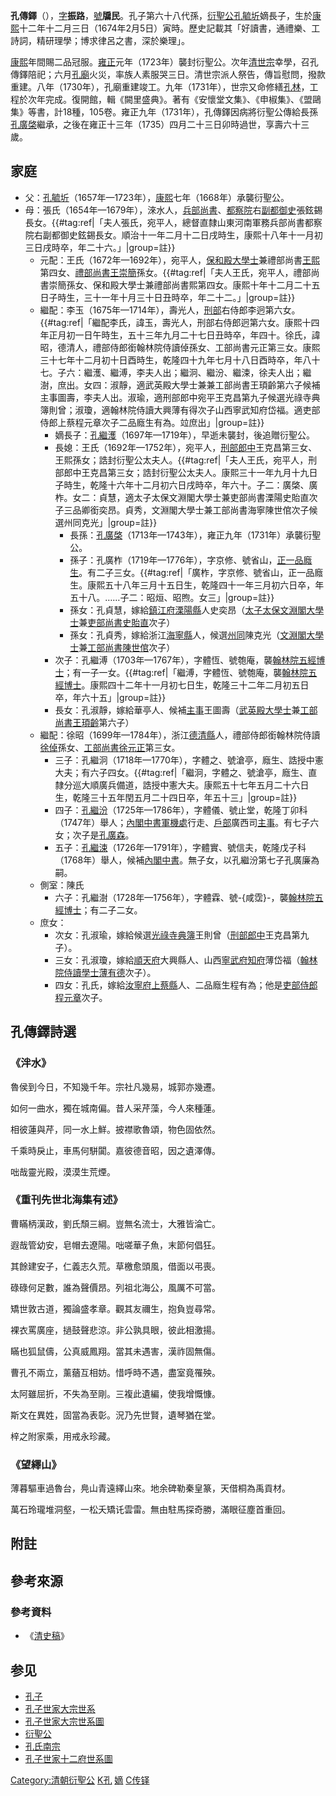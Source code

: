 {{Infobox_officeholder
| name = 孔傳鐸
| image name =
| width =
| now =孔子第68世嫡長孫
| period =
| Sex = 男
| date of birth =[[康熙|康熙]]十二年十二月三日寅時<br>{{birth date|1674|2|5}}
| date of death =[[雍正|雍正]]十三年四月二十三日卯時<br>{{death date and age|1735|5|15|1674|2|5}}
| different name = 振路（字）<br>牖民（號）
| Native place =[[山東省|山東省]][[兖州府|兖州府]][[曲阜縣|曲阜縣]]<br>（[[山東省|山東省]][[曲阜市|曲阜市]]）
| place of death =
| place of birth =
| spouse = 
| educate = 
| past = 
* 衍聖公 <span style="color: blue;">(1723年-1731年)</span>
| relatives = 
[[孔子|孔子]] (遠祖)<br>
[[孔衍植|孔衍植]] (曾祖父)<br>
[[孔興燮|孔興燮]] (祖父)<br>
[[孔毓圻|孔毓圻]] (父)<br>
[[孔繼濩|孔繼濩]] (子)<br>
[[孔廣棨|孔廣棨]] (孫)
}}

'''孔傳鐸'''（{{bd|1674年|2月5日|1735年|5月15日|catIdx=K孔}}），[[表字|字]]'''振路'''，[[號|號]]'''牖民'''。孔子第六十八代孫，[[衍聖公|衍聖公]][[孔毓圻|孔毓圻]]嫡長子，生於[[康熙|康熙]]十二年十二月三日（1674年2月5日）寅時{{r|jp|page1=11-12}}。歷史記載其「好讀書，通禮樂、工詩詞，精研理學；博求律呂之書，深於樂理」。

[[康熙|康熙]]年間賜二品冠服。[[雍正|雍正]]元年（1723年）襲封衍聖公。次年[[清世宗|清世宗]]幸學，召孔傳鐸陪祀；六月[[孔廟|孔廟]]火災，率族人素服哭三日。清世宗派人祭告，傳旨慰問，撥款重建。八年（1730年），孔廟重建竣工。九年（1731年），世宗又命修繕[[孔林|孔林]]，工程於次年完成。復開館，輯《闕里盛典》。著有《安懷堂文集》、《申椒集》、《盟鷗集》等書，計18種，105卷。雍正九年（1731年），孔傳鐸因病將衍聖公傳給長孫[[孔廣棨|孔廣棨]]繼承，之後在雍正十三年（1735）四月二十三日卯時過世，享壽六十三歲{{r|jp|page1=11-12}}。
　
==家庭==
*父：[[孔毓圻|孔毓圻]]（1657年—1723年），[[康熙|康熙]]七年（1668年）承襲衍聖公。
*母：張氏（1654年—1679年），淶水人，[[兵部尚書|兵部尚書]]、[[都察院|都察院]]右[[副都御史|副都御史]]張鉉錫長女。{{#tag:ref|「夫人張氏，宛平人，總督直隸山東河南軍務兵部尚書都察院右副都御史鉉錫長女。順治十一年二月十二日戌時生，康熙十八年十一月初三日戌時卒，年二十六。」|group=註}}
**元配：王氏（1672年—1692年），宛平人，[[保和殿|保和殿]][[大學士|大學士]]兼禮部尚書[[王熙_(順治進士)|王熙]]第四女、[[禮部尚書|禮部尚書]][[王崇簡|王崇簡]]孫女。{{#tag:ref|「夫人王氏，宛平人，禮部尚書崇簡孫女、保和殿大學士兼禮部尚書熙第四女。康熙十年十二月二十五日子時生，三十一年十月三十日丑時卒，年二十二。」|group=註}}
**繼配：李玉（1675年—1714年），壽光人，[[刑部|刑部]]右侍郎李迥第六女。{{#tag:ref|「繼配李氏，諱玉，壽光人，刑部右侍郎迥第六女。康熙十四年正月初一日午時生，五十三年九月二十七日丑時卒，年四十。徐氏，諱昭，德清人，禮部侍郎銜翰林院侍讀倬孫女、工部尚書元正第三女。康熙三十七年十二月初十日酉時生，乾隆四十九年七月十八日酉時卒，年八十七。子六：繼濩、繼溥，李夫人出；繼泂、繼汾、繼涑，徐夫人出；繼澍，庶出。女四：淑靜，適武英殿大學士兼兼工部尚書王頊齡第六子候補主事圖壽，李夫人出。淑瑜，適刑部郎中宛平王克昌第九子候選光祿寺典簿則曾；淑瓊，適翰林院侍讀大興薄有得次子山西寧武知府岱福。適吏部侍郎上蔡程元章次子二品廕生有為。竝庶出」|group=註}}{{r|jp|page1=12-13}}
***嫡長子：[[孔繼濩|孔繼濩]]（1697年—1719年），早逝未襲封，後追贈衍聖公。
***長媳：王氏（1692年—1752年），宛平人，[[刑部郎中|刑部郎中]]王克昌第三女、王熙孫女；誥封衍聖公太夫人。{{#tag:ref|「夫人王氏，宛平人，刑部郎中王克昌第三女；誥封衍聖公太夫人。康熙三十一年九月十九日子時生，乾隆十六年十二月初六日戌時卒，年六十。子二：廣棨、廣柞。女二：貞慧，適太子太保文淵閣大學士兼吏部尚書溧陽史貽直次子三品卿銜奕昂。貞秀，文淵閣大學士兼工部尚書海寧陳世倌次子候選州同克光」|group=註}}
****長孫：[[孔廣棨|孔廣棨]]（1713年—1743年），雍正九年（1731年）承襲衍聖公。
****孫子：孔廣柞（1719年—1776年），字京修、號省山，[[正一品|正一品]][[監生|廕生]]。有二子三女。{{#tag:ref|「廣柞，字京修、號省山，正一品廕生。康熙五十八年三月十五日生，乾隆四十一年三月初六日卒，年五十八。……子二：昭烜、昭煦。女三」|group=註}}{{r|jp|page1=世澤堂}}
****孫女：孔貞慧，嫁給[[鎮江府|鎮江府]][[溧陽縣|溧陽縣]]人史奕昂（[[太子太保|太子太保]][[文淵閣大學士|文淵閣大學士]]兼[[吏部尚書|吏部尚書]][[史貽直|史貽直]]次子）
****孫女：孔貞秀，嫁給浙江[[海寧縣|海寧縣]]人，候選[[州同|州同]]陳克光（[[文淵閣大學士|文淵閣大學士]]兼[[工部尚書|工部尚書]][[陳世倌|陳世倌]]次子）
***次子：孔繼溥（1703年—1767年），字體恆、號匏庵，襲[[翰林院|翰林院]][[五經博士|五經博士]]；有一子一女。{{#tag:ref|「繼溥，字體恆、號匏庵，襲[[翰林院|翰林院]][[五經博士|五經博士]]。康熙四十二年十一月初七日生，乾隆三十二年二月初五日卒，年六十五」|group=註}}{{r|jp|page1=繩啟堂}}
***長女：孔淑靜，嫁給華亭人、候補[[主事|主事]]王圖壽（[[武英殿大學士|武英殿大學士]]兼[[工部尚書|工部尚書]][[王頊齡|王頊齡]]第六子）
**繼配：徐昭（1699年—1784年），浙江[[德清縣|德清縣]]人，禮部侍郎銜翰林院侍讀[[徐倬|徐倬]]孫女、[[工部尚書|工部尚書]][[徐元正|徐元正]]第三女。
***三子：孔繼泂（1718年—1770年），字體之、號滄亭，廕生、誥授中憲大夫；有六子四女。{{#tag:ref|「繼泂，字體之、號滄亭，廕生、直隸分巡大順廣兵備道，誥授中憲大夫。康熙五十七年五月二十六日生，乾隆三十五年閏五月二十四日卒，年五十三」|group=註}}{{r|jp|page1=崇本堂}}
***四子：[[孔繼汾|孔繼汾]]（1725年—1786年），字體儀、號止堂，乾隆丁卯科（1747年）舉人；[[內閣中書|內閣中書]][[軍機處|軍機處]]行走、[[户部_(官署)|戶部]]廣西司[[主事|主事]]。有七子六女；次子是[[孔廣森|孔廣森]]。{{r|jp|page1=敦本堂}}
***五子：[[孔繼涑|孔繼涑]]（1726年—1791年），字體實、號信夫，乾隆戊子科（1768年）舉人，候補[[內閣中書|內閣中書]]。無子女，以孔繼汾第七子孔廣廉為嗣。{{r|jp|page1=於此堂}}
**側室：陳氏
***六子：孔繼澍（1728年—1756年），字體霖、號-{咸霑}-，襲[[翰林院|翰林院]][[五經博士|五經博士]]；有二子二女。{{r|jp|page1=克荷堂}}
**庶女：
***次女：孔淑瑜，嫁給候選[[光祿寺|光祿寺]][[典簿|典簿]]王則曾（[[刑部郎中|刑部郎中]]王克昌第九子）。
***三女：孔淑瓊，嫁給[[順天府|順天府]]大興縣人、山西[[寧武府|寧武府]][[知府|知府]]薄岱福（[[翰林院|翰林院]][[侍讀學士|侍讀學士]][[薄有德|薄有德]]次子）。
***四女：孔氏，嫁給[[汝寧府|汝寧府]][[上蔡縣|上蔡縣]]人、二品廕生程有為；他是[[吏部侍郎|吏部侍郎]][[程元章|程元章]]次子。

==孔傳鐸詩選==
===《泮水》===
魯侯到今日，不知幾千年。宗社凡幾易，城郭亦幾遷。

如何一曲水，獨在城南偏。昔人采芹藻，今人來種蓮。

相彼蓮與芹，同一水上鮮。披襟歌魯頌，物色固依然。

千乘時戾止，車馬何駢闐。嘉彼德音昭，因之遺澤傳。

咄哉靈光殿，漠漠生荒煙。

===《重刊先世北海集有述》===
曹瞞柄漢政，劉氏頹三綱。豈無名流士，大雅皆淪亡。

遐哉管幼安，皂帽去遼陽。咄嗟華子魚，末節何倡狂。

其餘建安子，仁義志久荒。草檄愈頭風，借面以弔喪。

碌碌何足數，誰為聲價昂。列祖北海公，風厲不可當。

矯世敦古道，獨論盛孝章。觀其友禰生，抱負豈尋常。

裸衣罵廣座，撾鼓聲悲涼。非公孰具眼，彼此相激揚。

瞞也狐鼠儔，公真威鳳翔。當其未遇害，漢祚固無傷。

曹孔不兩立，薰蕕互相妨。惜呼時不遇，盡室竟罹殃。

太阿雖屈折，不失為至剛。三複此遺編，使我增慨慷。

斯文在異姓，固當為表彰。況乃先世賢，遺琴猶在堂。

梓之附家乘，用戒永珍藏。

===《望繹山》===
薄暮驅車過魯台，鳧山青遠繹山來。地余碑勒秦皇篆，天借桐為禹貢材。

萬石玲瓏堆洞壑，一松夭矯讬雲雷。無由駐馬探奇勝，滿眼征塵首重回。

==附註==
{{Reflist|2|group=註}}

==參考來源==
{{Reflist|2
|refs=
<ref name=jp>{{cite web |title=孔氏大宗支譜 |url=https://www.familysearch.org/search/catalog/1089730 |website=[[FamilySearch|FamilySearch]] |access-date=2020-11-17 |archive-date=2021-01-10 |archive-url=https://web.archive.org/web/20210110113003/https://www.familysearch.org/search/catalog/1089730 |dead-url=no }}</ref>
}}

===參考資料===
*《[[清史稿|清史稿]]》

==参见==
*[[孔子|孔子]]
*[[孔子世家大宗世系|孔子世家大宗世系]]
*[[孔子世家大宗世系圖|孔子世家大宗世系圖]]
*[[衍聖公|衍聖公]]
*[[孔氏南宗|孔氏南宗]]
*[[孔子世家十二府世系圖|孔子世家十二府世系圖]]

{{start box}}
{{s-before|父[[孔毓圻|孔毓圻]]}}
{{s-title|[[衍聖公|衍聖公]]|1723年—1731年}}
{{s-after|長孫[[孔廣棨|孔廣棨]]}}
{{end box}}
{{衍圣公}}

[[Category:清朝衍聖公|Category:清朝衍聖公]]
[[Category:清朝儒學學者|K孔]]
[[Category:孔子六十八代孫|嫡]]
[[Category:孔姓|C传铎]]